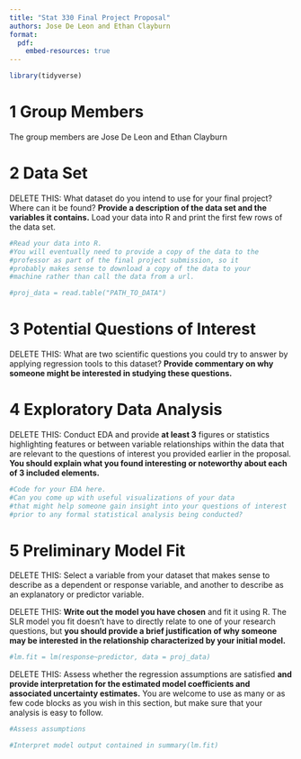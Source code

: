 ```yaml
---
title: "Stat 330 Final Project Proposal"
authors: Jose De Leon and Ethan Clayburn
format: 
  pdf:
    embed-resources: true 
---
```



<style type="text/css">
h1.title {
  font-size: 40px;
  text-align: center;
}
</style>


```r
library(tidyverse)
```

# 1 Group Members

The group members are Jose De Leon and Ethan Clayburn

# 2 Data Set

DELETE THIS: What dataset do you intend to use for your final project? Where can it be found? **Provide a description of the data set and the variables it contains.** Load your data into R and print the first few rows of the data set.

```r
#Read your data into R. 
#You will eventually need to provide a copy of the data to the
#professor as part of the final project submission, so it
#probably makes sense to download a copy of the data to your
#machine rather than call the data from a url.

#proj_data = read.table("PATH_TO_DATA")
```


# 3 Potential Questions of Interest

DELETE THIS: What are two scientific questions you could try to answer by applying regression tools to this dataset? **Provide commentary on why someone might be interested in studying these questions.**

# 4 Exploratory Data Analysis

DELETE THIS: Conduct EDA and provide **at least 3** figures or statistics highlighting features or between variable relationships within the data that are relevant to the questions of interest you provided earlier in the proposal. **You should explain what you found interesting or noteworthy about each of 3 included elements.**
```r
#Code for your EDA here. 
#Can you come up with useful visualizations of your data 
#that might help someone gain insight into your questions of interest 
#prior to any formal statistical analysis being conducted?
```

# 5 Preliminary Model Fit

DELETE THIS: Select a variable from your dataset that makes sense to describe as a dependent or response variable, and another to describe as an explanatory or predictor variable.

DELETE THIS: **Write out the model you have chosen** and fit it using R. The SLR model you fit doesn't have to directly relate to one of your research questions, but **you should provide a brief justification of why someone may be interested in the relationship characterized by your initial model.**

```r
#lm.fit = lm(response~predictor, data = proj_data)
```

DELETE THIS: Assess whether the regression assumptions are satisfied **and provide interpretation for the estimated model coefficients and associated uncertainty estimates.** You are welcome to use as many or as few code blocks as you wish in this section, but make sure that your analysis is easy to follow.

```r
#Assess assumptions

#Interpret model output contained in summary(lm.fit)
```

